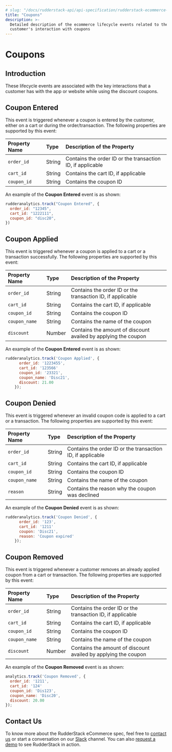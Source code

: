 ```yaml
---
# slug: "/docs/rudderstack-api/api-specification/rudderstack-ecommerce-events-specification/coupons"
title: "Coupons"
description: >-
  Detailed description of the ecommerce lifecycle events related to the
  customer's interaction with coupons
---
```


# Coupons

## Introduction

These lifecycle events are associated with the key interactions that a customer has with the app or website while using the discount coupons.

## Coupon Entered

This event is triggered whenever a coupon is entered by the customer, either on a cart or during the order/transaction. The following properties are supported by this event:

| **Property Name** | **Type** | **Description of the Property**                            |
| :---------------- | :------- | :--------------------------------------------------------- |
| `order_id`        | String   | Contains the order ID or the transaction ID, if applicable |
| `cart_id`         | String   | Contains the cart ID, if applicable                        |
| `coupon_id`       | String   | Contains the coupon ID                                     |

An example of the **Coupon Entered** event is as shown:

```javascript
rudderanalytics.track("Coupon Entered", {
  order_id: "12345",
  cart_id: "1222111",
  coupon_id: "disc20",
})
```

## Coupon Applied

This event is triggered whenever a coupon is applied to a cart or a transaction successfully. The following properties are supported by this event:

| **Property Name** | **Type** | **Description of the Property**                                |
| :---------------- | :------- | :------------------------------------------------------------- |
| `order_id`        | String   | Contains the order ID or the transaction ID, if applicable     |
| `cart_id`         | String   | Contains the cart ID, if applicable                            |
| `coupon_id`       | String   | Contains the coupon ID                                         |
| `coupon_name`     | String   | Contains the name of the coupon                                |
| `discount`        | Number   | Contains the amount of discount availed by applying the coupon |

An example of the **Coupon Entered** event is as shown:

```javascript
rudderanalytics.track('Coupon Applied', {
      order_id: '1223455',
      cart_id: '123566'
      coupon_id: '23321',
      coupon_name: 'Disc21',
      discount: 21.00
    });
```

## Coupon Denied

This event is triggered whenever an invalid coupon code is applied to a cart or a transaction. The following properties are supported by this event:

| **Property Name** | **Type** | **Description of the Property**                            |
| :---------------- | :------- | :--------------------------------------------------------- |
| `order_id`        | String   | Contains the order ID or the transaction ID, if applicable |
| `cart_id`         | String   | Contains the cart ID, if applicable                        |
| `coupon_id`       | String   | Contains the coupon ID                                     |
| `coupon_name`     | String   | Contains the name of the coupon                            |
| `reason`          | String   | Contains the reason why the coupon was declined            |

An example of the **Coupon Denied** event is as shown:

```javascript
rudderanalytics.track('Coupon Denied', {
      order_id: '123',
      cart_id: '1211'
      coupon: 'Disc21',
      reason: 'Coupon expired'
    });
```

## Coupon Removed

This event is triggered whenever a customer removes an already applied coupon from a cart or transaction. The following properties are supported by this event:

| **Property Name** | **Type** | **Description of the Property**                                |
| :---------------- | :------- | :------------------------------------------------------------- |
| `order_id`        | String   | Contains the order ID or the transaction ID, if applicable     |
| `cart_id`         | String   | Contains the cart ID, if applicable                            |
| `coupon_id`       | String   | Contains the coupon ID                                         |
| `coupon_name`     | String   | Contains the name of the coupon                                |
| `discount`        | Number   | Contains the amount of discount availed by applying the coupon |

An example of the **Coupon Removed** event is as shown:

```javascript
analytics.track('Coupon Removed', {
  order_id: '1211',
  cart_id: '124'
  coupon_id: 'Dis123',
  coupon_name: 'Disc20',
  discount: 20.00
});
```

## Contact Us

To know more about the RudderStack eCommerce spec, feel free to [contact us](mailto:%20docs@rudderstack.com) or start a conversation on our [Slack](https://rudderstack.com/join-rudderstack-slack-community) channel. You can also [request a demo](https://rudderstack.com/request-a-demo/) to see RudderStack in action.
